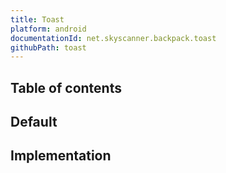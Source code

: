 ```yaml
---
title: Toast
platform: android
documentationId: net.skyscanner.backpack.toast
githubPath: toast
---
```




## Table of contents

## Default

<AndroidComponentScreenshots
  lightMode={screenshotDefault}
  darkMode={screenshotDefaultDm}
  altText="Android toast component" />

## Implementation

<Readme file={readme} />
